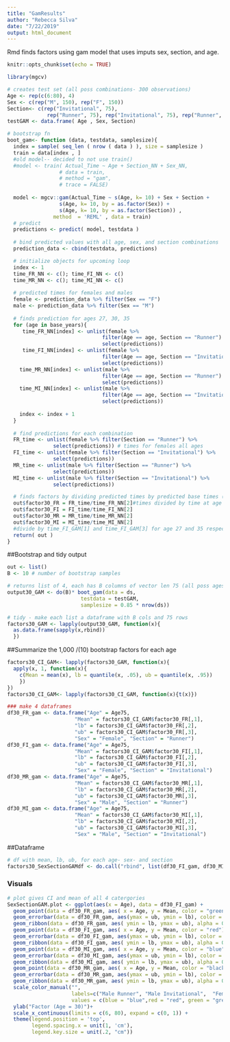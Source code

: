 ```yaml
---
title: "GamResults"
author: "Rebecca Silva"
date: "7/22/2019"
output: html_document
---
```


Rmd finds factors using gam model that uses imputs sex, section, and age. 

```r
knitr::opts_chunk$set(echo = TRUE)
```

```r
library(mgcv)
```

```r
# creates test set (all poss combinations- 300 observations)
Age <- rep(c(6:80), 4)
Sex <- c(rep("M", 150), rep("F", 150))
Section<- c(rep("Invitational", 75), 
             rep("Runner", 75), rep("Invitational", 75), rep("Runner", 75)) 
testGAM <- data.frame( Age , Sex, Section)
```

```r
# bootstrap fn 
boot_gam<- function (data, testdata, samplesize){
  index = sample( seq_len ( nrow ( data ) ), size = samplesize )
  train = data[index , ]
  #old model-- decided to not use train()
  #model <- train( Actual_Time ~ Age + Section_NN + Sex_NN,
                 # data = train,
                 # method = "gam",
                 # trace = FALSE)
  
  model <- mgcv::gam(Actual_Time ~ s(Age, k= 10) + Sex + Section + 
                 s(Age, k= 10, by = as.factor(Sex)) + 
                 s(Age, k= 10, by = as.factor(Section)) , 
               method  = 'REML' , data = train) 
  # predict
  predictions <- predict( model, testdata )
  
  # bind predicted values with all age, sex, and section combinations
  prediction_data <- cbind(testdata, predictions)  

  # initialize objects for upcoming loop
  index <- 1
  time_FR_NN <- c(); time_FI_NN <- c()
  time_MR_NN <- c(); time_MI_NN <- c()
  
  # predicted times for females and males 
  female <- prediction_data %>% filter(Sex == "F") 
  male <- prediction_data %>% filter(Sex == "M") 
  
  # finds prediction for ages 27, 30, 35 
  for (age in base_years){ 
     time_FR_NN[index] <- unlist(female %>% 
                               filter(Age == age, Section == "Runner") %>% 
                               select(predictions))
     time_FI_NN[index] <- unlist(female %>% 
                               filter(Age == age, Section == "Invitational") %>% 
                               select(predictions))
    time_MR_NN[index] <- unlist(male %>% 
                               filter(Age == age, Section == "Runner") %>% 
                               select(predictions))
    time_MI_NN[index] <- unlist(male %>% 
                               filter(Age == age, Section == "Invitational") %>% 
                               select(predictions))
    
    index <- index + 1
  }
  
  # find predictions for each combination 
  FR_time <- unlist(female %>% filter(Section == "Runner") %>% 
               select(predictions)) # times for females all ages 
  FI_time <- unlist(female %>% filter(Section == "Invitational") %>% 
               select(predictions))
  MR_time <- unlist(male %>% filter(Section == "Runner") %>% 
               select(predictions))
  MI_time <- unlist(male %>% filter(Section == "Invitational") %>% 
               select(predictions))

  # finds factors by dividing predicted times by predicted base times (27, 30, 35)
  out$factor30_FR = FR_time/time_FR_NN[2]#times divided by time at age 30 
  out$factor30_FI = FI_time/time_FI_NN[2]
  out$factor30_MR = MR_time/time_MR_NN[2]
  out$factor30_MI = MI_time/time_MI_NN[2]
  #divide by time_FI_GAM[1] and time_FI_GAM[3] for age 27 and 35 respectively 
  return( out )
}
```

##Bootstrap and tidy output 
```r
out <- list()
B <- 10 # number of bootstrap samples 

# returns list of 4, each has B columns of vector len 75 (all poss ages)
output30_GAM <- do(B)* boot_gam(data = ds, 
                        testdata = testGAM, 
                        samplesize = 0.85 * nrow(ds)) 

# tidy - make each list a dataframe with B cols and 75 rows
factors30_GAM <- lapply(output30_GAM, function(x){  
  as.data.frame(sapply(x,rbind))
  })
```


##Summarize the 1,000 /(10) bootstrap factors for each age 
```r
factors30_CI_GAM<- lapply(factors30_GAM, function(x){
  apply(x, 1, function(x){
    c(Mean = mean(x), lb = quantile(x, .05), ub = quantile(x, .95))
    })
})
factors30_CI_GAM<- lapply(factors30_CI_GAM, function(x){t(x)})

### make 4 dataframes 
df30_FR_gam <- data.frame("Age" = Age75, 
                      "Mean" = factors30_CI_GAM$factor30_FR[,1],
                      "lb" = factors30_CI_GAM$factor30_FR[,2],
                      "ub" = factors30_CI_GAM$factor30_FR[,3], 
                      "Sex" = "Female", "Section" = "Runner")
df30_FI_gam <- data.frame("Age" = Age75, 
                      "Mean" = factors30_CI_GAM$factor30_FI[,1],
                      "lb" = factors30_CI_GAM$factor30_FI[,2],
                      "ub" = factors30_CI_GAM$factor30_FI[,3],
                      "Sex" = "Female", "Section" = "Invitational")
df30_MR_gam <- data.frame("Age" = Age75,
                      "Mean" = factors30_CI_GAM$factor30_MR[,1],
                      "lb" = factors30_CI_GAM$factor30_MR[,2],
                      "ub" = factors30_CI_GAM$factor30_MR[,3],
                      "Sex" = "Male", "Section" = "Runner")
df30_MI_gam <- data.frame("Age" = Age75,
                      "Mean" = factors30_CI_GAM$factor30_MI[,1],
                      "lb" = factors30_CI_GAM$factor30_MI[,2],
                      "ub" = factors30_CI_GAM$factor30_MI[,3],
                      "Sex" = "Male", "Section" = "Invitational")

```

##Dataframe
```r
# df with mean, lb, ub, for each age- sex- and section
factors30_SexSectionGAMdf <- do.call("rbind", list(df30_FI_gam, df30_MI_gam, df30_FR_gam, df30_MR_gam ))
```


### Visuals 

```r
# plot gives CI and mean of all 4 catergories 
SexSectionGAM.plot <- ggplot(aes(x = Age), data = df30_FI_gam) +
  geom_point(data = df30_FR_gam, aes( x = Age, y = Mean, color = "green"), size= 0.05) +
  geom_errorbar(data = df30_FR_gam, aes(ymax = ub, ymin = lb), color = "green") +
  geom_ribbon(data = df30_FR_gam, aes( ymin = lb, ymax = ub), alpha = 0.3) +
  geom_point(data = df30_FI_gam, aes( x = Age, y = Mean, color = "red"), size= 0.05) +
  geom_errorbar(data = df30_FI_gam, aes(ymax = ub, ymin = lb), color = "red") +
  geom_ribbon(data = df30_FI_gam, aes( ymin = lb, ymax = ub), alpha = 0.3) +
  geom_point(data = df30_MI_gam, aes( x = Age, y = Mean, color = "blue"), size= 0.05) +
  geom_errorbar(data = df30_MI_gam, aes(ymax = ub, ymin = lb), color = "blue") +
  geom_ribbon(data = df30_MI_gam, aes( ymin = lb, ymax = ub), alpha = 0.3) +
  geom_point(data = df30_MR_gam, aes( x = Age, y = Mean, color = "black"), size= 0.05) +
  geom_errorbar(data = df30_MR_gam, aes(ymax = ub, ymin = lb), color = "black") +
  geom_ribbon(data = df30_MR_gam, aes( ymin = lb, ymax = ub), alpha = 0.3) + 
  scale_color_manual("", 
                     labels=c("Male Runner", "Male Invitational",  "Female Runner", "Female Invitational"),
                     values = c(blue = "blue",red = "red", green = "green", black = "black")) +
  ylab("Factor (Age = 30)")+
  scale_x_continuous(limits = c(6, 80), expand = c(0, 1)) +
  theme(legend.position = 'top', 
        legend.spacing.x = unit(1, 'cm'), 
        legend.key.size = unit(.2, "cm"))


```

